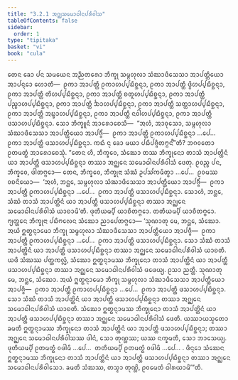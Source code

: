```yaml
---
title: "3.2.1 ᩋᨣ᩠ᨥᩈᨾᩮᩣᨵᩤᨶᨸᩁᩥᩅᩤᩈ"
tableOfContents: false
sidebar:
  order: 1
type: "tipitaka"
basket: "vi"
book: "cula"
---
```



<DynamicBreadcrumb />

<Division number="134" book="cula">

<Paragraph number="615" book="cula">
ᨲᩮᨶ ᨡᩮᩣ ᨸᨶ ᩈᨾᨿᩮᨶ ᩋᨬ᩠ᨬᨲᩁᩮᩣ ᨽᩥᨠ᩠ᨡᩩ ᩈᨾ᩠ᨻᩉᩩᩃᩣ ᩈᩴᨥᩣᨴᩥᩈᩮᩈᩣ ᩋᩣᨸᨲ᩠ᨲᩥᨿᩮᩣ ᩋᩣᨸᨶ᩠ᨶᩮᩣ ᩉᩮᩣᨲᩥ—  ᩑᨠᩣ ᩋᩣᨸᨲ᩠ᨲᩥ ᩑᨠᩣᩉᨸ᩠ᨸᨭᩥᨧ᩠ᨨᨶ᩠ᨶᩣ, ᩑᨠᩣ ᩋᩣᨸᨲ᩠ᨲᩥ ᨴ᩠ᩅᩦᩉᨸ᩠ᨸᨭᩥᨧ᩠ᨨᨶ᩠ᨶᩣ, ᩑᨠᩣ ᩋᩣᨸᨲ᩠ᨲᩥ ᨲᩦᩉᨸ᩠ᨸᨭᩥᨧ᩠ᨨᨶ᩠ᨶᩣ, ᩑᨠᩣ ᩋᩣᨸᨲ᩠ᨲᩥ ᨧᨲᩪᩉᨸ᩠ᨸᨭᩥᨧ᩠ᨨᨶ᩠ᨶᩣ, ᩑᨠᩣ ᩋᩣᨸᨲ᩠ᨲᩥ ᨸᨬ᩠ᨧᩣᩉᨸ᩠ᨸᨭᩥᨧ᩠ᨨᨶ᩠ᨶᩣ, ᩑᨠᩣ ᩋᩣᨸᨲ᩠ᨲᩥ ᨨᩣᩉᨸ᩠ᨸᨭᩥᨧ᩠ᨨᨶ᩠ᨶᩣ, ᩑᨠᩣ ᩋᩣᨸᨲ᩠ᨲᩥ ᩈᨲ᩠ᨲᩣᩉᨸ᩠ᨸᨭᩥᨧ᩠ᨨᨶ᩠ᨶᩣ, ᩑᨠᩣ ᩋᩣᨸᨲ᩠ᨲᩥ ᩋᨭ᩠ᨮᩣᩉᨸ᩠ᨸᨭᩥᨧ᩠ᨨᨶ᩠ᨶᩣ, ᩑᨠᩣ ᩋᩣᨸᨲ᩠ᨲᩥ ᨶᩅᩤᩉᨸ᩠ᨸᨭᩥᨧ᩠ᨨᨶ᩠ᨶᩣ, ᩑᨠᩣ ᩋᩣᨸᨲ᩠ᨲᩥ ᨴᩈᩣᩉᨸ᩠ᨸᨭᩥᨧ᩠ᨨᨶ᩠ᨶᩣ. ᩈᩮᩣ ᨽᩥᨠ᩠ᨡᩪᨶᩴ ᩋᩣᩁᩮᩣᨧᩮᩈᩥ—  “ᩋᩉᩴ, ᩋᩣᩅᩩᩈᩮᩣ, ᩈᨾ᩠ᨻᩉᩩᩃᩣ ᩈᩴᨥᩣᨴᩥᩈᩮᩈᩣ ᩋᩣᨸᨲ᩠ᨲᩥᨿᩮᩣ ᩋᩣᨸᨩ᩠ᨩᩥᩴ—  ᩑᨠᩣ ᩋᩣᨸᨲ᩠ᨲᩥ ᩑᨠᩣᩉᨸ᩠ᨸᨭᩥᨧ᩠ᨨᨶ᩠ᨶᩣ …ᨸᩮ…  ᩑᨠᩣ ᩋᩣᨸᨲ᩠ᨲᩥ ᨴᩈᩣᩉᨸ᩠ᨸᨭᩥᨧ᩠ᨨᨶ᩠ᨶᩣ. ᨠᨳᩴ ᨶᩩ ᨡᩮᩣ ᨾᨿᩣ ᨸᨭᩥᨸᨩ᩠ᨩᩥᨲᨻ᩠ᨻᨶ᩺”ᨲᩥ? ᨽᨣᩅᨲᩮᩣ ᩑᨲᨾᨲ᩠ᨳᩴ ᩋᩣᩁᩮᩣᨧᩮᩈᩩᩴ. “ᨲᩮᨶ ᩉᩥ, ᨽᩥᨠ᩠ᨡᩅᩮ, ᩈᩴᨥᩮᩣ ᨲᩔ ᨽᩥᨠ᩠ᨡᩩᨶᩮᩣ ᨲᩣᩈᩴ ᩋᩣᨸᨲ᩠ᨲᩦᨶᩴ ᨿᩣ ᩋᩣᨸᨲ᩠ᨲᩥ ᨴᩈᩣᩉᨸ᩠ᨸᨭᩥᨧ᩠ᨨᨶ᩠ᨶᩣ ᨲᩔᩣ ᩋᨣ᩠ᨥᩮᨶ ᩈᨾᩮᩣᨵᩤᨶᨸᩁᩥᩅᩤᩈᩴ ᨴᩮᨲᩩ. ᩑᩅᨬ᩠ᨧ ᨸᨶ, ᨽᩥᨠ᩠ᨡᩅᩮ, ᨴᩤᨲᨻ᩠ᨻᩮᩣ—
</Paragraph>

<Paragraph number="616" book="cula">
ᨲᩮᨶ, ᨽᩥᨠ᩠ᨡᩅᩮ, ᨽᩥᨠ᩠ᨡᩩᨶᩣ ᩈᩴᨥᩴ ᩏᨸᩈᩘᨠᨾᩥᨲ᩠ᩅᩣ …ᨸᩮ…  ᩑᩅᨾᩔ ᩅᨧᨶᩦᨿᩮᩣ—  ‘ᩋᩉᩴ, ᨽᨶ᩠ᨲᩮ, ᩈᨾ᩠ᨻᩉᩩᩃᩣ ᩈᩴᨥᩣᨴᩥᩈᩮᩈᩣ ᩋᩣᨸᨲ᩠ᨲᩥᨿᩮᩣ ᩋᩣᨸᨩ᩠ᨩᩥᩴ—  ᩑᨠᩣ ᩋᩣᨸᨲ᩠ᨲᩥ ᩑᨠᩣᩉᨸ᩠ᨸᨭᩥᨧ᩠ᨨᨶ᩠ᨶᩣ …ᨸᩮ…  ᩑᨠᩣ ᩋᩣᨸᨲ᩠ᨲᩥ ᨴᩈᩣᩉᨸ᩠ᨸᨭᩥᨧ᩠ᨨᨶ᩠ᨶᩣ. ᩈᩮᩣᩉᩴ, ᨽᨶ᩠ᨲᩮ, ᩈᩴᨥᩴ ᨲᩣᩈᩴ ᩋᩣᨸᨲ᩠ᨲᩦᨶᩴ ᨿᩣ ᩋᩣᨸᨲ᩠ᨲᩥ ᨴᩈᩣᩉᨸ᩠ᨸᨭᩥᨧ᩠ᨨᨶ᩠ᨶᩣ ᨲᩔᩣ ᩋᨣ᩠ᨥᩮᨶ ᩈᨾᩮᩣᨵᩤᨶᨸᩁᩥᩅᩤᩈᩴ ᨿᩣᨧᩣᨾᩦ’ᨲᩥ. ᨴᩩᨲᩥᨿᨾ᩠ᨸᩥ ᨿᩣᨧᩥᨲᨻ᩠ᨻᩮᩣ. ᨲᨲᩥᨿᨾ᩠ᨸᩥ ᨿᩣᨧᩥᨲᨻ᩠ᨻᩮᩣ. ᨻ᩠ᨿᨲ᩠ᨲᩮᨶ ᨽᩥᨠ᩠ᨡᩩᨶᩣ ᨸᨭᩥᨻᩃᩮᨶ ᩈᩴᨥᩮᩣ ᨬᩣᨸᩮᨲᨻ᩠ᨻᩮᩣ—
</Paragraph>

</Division>
<Division number="135" book="cula">

<Paragraph number="617" book="cula">
‘ᩈᩩᨱᩣᨲᩩ ᨾᩮ, ᨽᨶ᩠ᨲᩮ, ᩈᩴᨥᩮᩣ. ᩋᨿᩴ ᩍᨲ᩠ᨳᨶ᩠ᨶᩣᨾᩮᩣ ᨽᩥᨠ᩠ᨡᩩ ᩈᨾ᩠ᨻᩉᩩᩃᩣ ᩈᩴᨥᩣᨴᩥᩈᩮᩈᩣ ᩋᩣᨸᨲ᩠ᨲᩥᨿᩮᩣ ᩋᩣᨸᨩ᩠ᨩᩥ—  ᩑᨠᩣ ᩋᩣᨸᨲ᩠ᨲᩥ ᩑᨠᩣᩉᨸ᩠ᨸᨭᩥᨧ᩠ᨨᨶ᩠ᨶᩣ …ᨸᩮ…  ᩑᨠᩣ ᩋᩣᨸᨲ᩠ᨲᩥ ᨴᩈᩣᩉᨸ᩠ᨸᨭᩥᨧ᩠ᨨᨶ᩠ᨶᩣ. ᩈᩮᩣ ᩈᩴᨥᩴ ᨲᩣᩈᩴ ᩋᩣᨸᨲ᩠ᨲᩦᨶᩴ ᨿᩣ ᩋᩣᨸᨲ᩠ᨲᩥ ᨴᩈᩣᩉᨸ᩠ᨸᨭᩥᨧ᩠ᨨᨶ᩠ᨶᩣ ᨲᩔᩣ ᩋᨣ᩠ᨥᩮᨶ ᩈᨾᩮᩣᨵᩤᨶᨸᩁᩥᩅᩤᩈᩴ ᨿᩣᨧᨲᩥ. ᨿᨴᩥ ᩈᩴᨥᩔ ᨸᨲ᩠ᨲᨠᩃᩖᩴ, ᩈᩴᨥᩮᩣ ᩍᨲ᩠ᨳᨶ᩠ᨶᩣᨾᩔ ᨽᩥᨠ᩠ᨡᩩᨶᩮᩣ ᨲᩣᩈᩴ ᩋᩣᨸᨲ᩠ᨲᩦᨶᩴ ᨿᩣ ᩋᩣᨸᨲ᩠ᨲᩥ ᨴᩈᩣᩉᨸ᩠ᨸᨭᩥᨧ᩠ᨨᨶ᩠ᨶᩣ ᨲᩔᩣ ᩋᨣ᩠ᨥᩮᨶ ᩈᨾᩮᩣᨵᩤᨶᨸᩁᩥᩅᩤᩈᩴ ᨴᨴᩮᨿ᩠ᨿ. ᩑᩈᩣ ᨬᨲ᩠ᨲᩥ.
</Paragraph>

<Paragraph number="618" book="cula">
ᩈᩩᨱᩣᨲᩩ ᨾᩮ, ᨽᨶ᩠ᨲᩮ, ᩈᩴᨥᩮᩣ. ᩋᨿᩴ ᩍᨲ᩠ᨳᨶ᩠ᨶᩣᨾᩮᩣ ᨽᩥᨠ᩠ᨡᩩ ᩈᨾ᩠ᨻᩉᩩᩃᩣ ᩈᩴᨥᩣᨴᩥᩈᩮᩈᩣ ᩋᩣᨸᨲ᩠ᨲᩥᨿᩮᩣ ᩋᩣᨸᨩ᩠ᨩᩥ—  ᩑᨠᩣ ᩋᩣᨸᨲ᩠ᨲᩥ ᩑᨠᩣᩉᨸ᩠ᨸᨭᩥᨧ᩠ᨨᨶ᩠ᨶᩣ …ᨸᩮ…  ᩑᨠᩣ ᩋᩣᨸᨲ᩠ᨲᩥ ᨴᩈᩣᩉᨸ᩠ᨸᨭᩥᨧ᩠ᨨᨶ᩠ᨶᩣ. ᩈᩮᩣ ᩈᩴᨥᩴ ᨲᩣᩈᩴ ᩋᩣᨸᨲ᩠ᨲᩦᨶᩴ ᨿᩣ ᩋᩣᨸᨲ᩠ᨲᩥ ᨴᩈᩣᩉᨸ᩠ᨸᨭᩥᨧ᩠ᨨᨶ᩠ᨶᩣ ᨲᩔᩣ ᩋᨣ᩠ᨥᩮᨶ ᩈᨾᩮᩣᨵᩤᨶᨸᩁᩥᩅᩤᩈᩴ ᨿᩣᨧᨲᩥ. ᩈᩴᨥᩮᩣ ᩍᨲ᩠ᨳᨶ᩠ᨶᩣᨾᩔ ᨽᩥᨠ᩠ᨡᩩᨶᩮᩣ ᨲᩣᩈᩴ ᩋᩣᨸᨲ᩠ᨲᩦᨶᩴ ᨿᩣ ᩋᩣᨸᨲ᩠ᨲᩥ ᨴᩈᩣᩉᨸ᩠ᨸᨭᩥᨧ᩠ᨨᨶ᩠ᨶᩣ ᨲᩔᩣ ᩋᨣ᩠ᨥᩮᨶ ᩈᨾᩮᩣᨵᩤᨶᨸᩁᩥᩅᩤᩈᩴ ᨴᩮᨲᩥ. ᨿᩔᩣᨿᩈ᩠ᨾᨲᩮᩣ ᨡᨾᨲᩥ ᩍᨲ᩠ᨳᨶ᩠ᨶᩣᨾᩔ ᨽᩥᨠ᩠ᨡᩩᨶᩮᩣ ᨲᩣᩈᩴ ᩋᩣᨸᨲ᩠ᨲᩦᨶᩴ ᨿᩣ ᩋᩣᨸᨲ᩠ᨲᩥ ᨴᩈᩣᩉᨸ᩠ᨸᨭᩥᨧ᩠ᨨᨶ᩠ᨶᩣ; ᨲᩔᩣ ᩋᨣ᩠ᨥᩮᨶ ᩈᨾᩮᩣᨵᩤᨶᨸᩁᩥᩅᩤᩈᩔ ᨴᩤᨶᩴ, ᩈᩮᩣ ᨲᩩᨱ᩠ᩉᩔ; ᨿᩔ ᨶᨠ᩠ᨡᨾᨲᩥ, ᩈᩮᩣ ᨽᩣᩈᩮᨿ᩠ᨿ.
</Paragraph>

<Paragraph number="619" book="cula">
ᨴᩩᨲᩥᨿᨾ᩠ᨸᩥ ᩑᨲᨾᨲ᩠ᨳᩴ ᩅᨴᩤᨾᩥ …ᨸᩮ…  ᨲᨲᩥᨿᨾ᩠ᨸᩥ ᩑᨲᨾᨲ᩠ᨳᩴ ᩅᨴᩤᨾᩥ …ᨸᩮ… .
</Paragraph>

<Paragraph number="620" book="cula">
ᨴᩥᨶ᩠ᨶᩮᩣ ᩈᩴᨥᩮᨶ ᩍᨲ᩠ᨳᨶ᩠ᨶᩣᨾᩔ ᨽᩥᨠ᩠ᨡᩩᨶᩮᩣ ᨲᩣᩈᩴ ᩋᩣᨸᨲ᩠ᨲᩦᨶᩴ ᨿᩣ ᩋᩣᨸᨲ᩠ᨲᩥ ᨴᩈᩣᩉᨸ᩠ᨸᨭᩥᨧ᩠ᨨᨶ᩠ᨶᩣ ᨲᩔᩣ ᩋᨣ᩠ᨥᩮᨶ ᩈᨾᩮᩣᨵᩤᨶᨸᩁᩥᩅᩤᩈᩮᩣ. ᨡᨾᨲᩥ ᩈᩴᨥᩔ, ᨲᩈ᩠ᨾᩣ ᨲᩩᨱ᩠ᩉᩦ, ᩑᩅᨾᩮᨲᩴ ᨵᩤᩁᨿᩣᨾᩦ’”ᨲᩥ.
</Paragraph>
</Division>